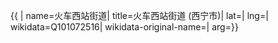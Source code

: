 {{ {{{1|PRC admin/showdata}}}|
name=火车西站街道|
title=火车西站街道 (西宁市)|
lat=|
lng=|
wikidata=Q101072516|
wikidata-original-name=|
arg={{{arg|}}}}}